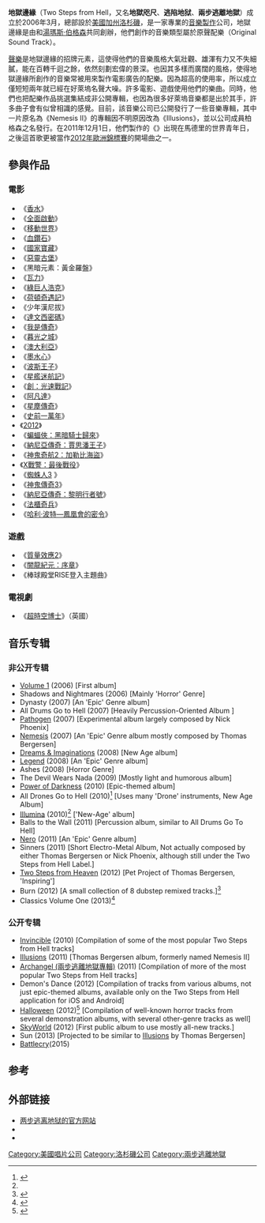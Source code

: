 {{Refimprove|time=2018-10-14T13:31:48+00:00}}
{{Infobox company
| name             = 兩步逃離地獄
| name_en          = Two Steps from Hell
| logo             = Two Step From Hell Logo.jpg
| type             = [[私人公司|私人公司]]
| genre            = 
| foundation       = {{Start date and age|2006}}
| founder          = {{link-en|托馬斯·J·柏格森|Thomas J. Bergersen}}<br />{{link-en|尼克·菲尼克斯|Nick Phoenix}}
| location         = 美國[[加州|加州]][[洛杉磯|洛杉磯]]
| industry         = [[文化產業|文化產業]]（音樂）
| slogan           = Music makes you braver
| products         = 電影和預告片的音樂
| homepage         = {{URL|twostepsfromhell.com}}
}}
'''地獄邊緣'''（Two Steps from Hell，又名'''地獄咫尺'''、'''逃陷地狱'''、'''兩步逃離地獄'''）成立於2006年3月，總部設於[[美國|美國]][[加州|加州]][[洛杉磯|洛杉磯]]，是一家專業的[[音樂製作|音樂製作]]公司，地獄邊緣是由{{link-en|尼克·菲尼克斯|Nick Phoenix|}}和[[湯瑪斯·伯格森|湯瑪斯·伯格森]]共同創辦，他們創作的音樂類型屬於原聲配樂（Original Sound Track）。

[[聲樂|聲樂]]是地獄邊緣的招牌元素，這使得他們的音樂風格大氣壯觀、雄渾有力又不失細膩，能在百轉千迴之餘，依然刻劃宏偉的景深。也因其多樣而廣闊的風格，使得地獄邊緣所創作的音樂常被用來製作電影廣告的配樂。因為超高的使用率，所以成立僅短短兩年就已經在好萊塢名聲大噪。許多電影、遊戲使用他們的樂曲。同時，他們也把配樂作品挑選集結成非公開專輯，也因為很多好萊塢音樂都是出於其手，許多曲子會有似曾相識的感覺。目前，該音樂公司已公開發行了一些音樂專輯，其中一片原名為《Nemesis II》的專輯因不明原因改為《Illusions》，並以公司成員柏格森之名發行。在2011年12月1日，他們製作的《{{link-en|勇敢之心|Heart of Courage}}》出現在馬德里的世界青年日，之後這首歌更被當作[[2012年歐洲錦標賽|2012年歐洲錦標賽]]的開場曲之一。

== 參與作品 ==

=== 電影 ===

* 《[[香水_(電影)|香水]]》
* 《[[全面啟動|全面啟動]]》
* 《[[移動世界|移動世界]]》
* 《[[血鑽_(電影)|血鑽石]]》
* 《[[國家寶藏_(電影)|國家寶藏]]》
* 《[[惡靈古堡_(電影)|惡靈古堡]]》
* 《黑暗元素：黃金羅盤》
* 《[[瓦力_(電影)|瓦力]]》
* 《[[綠巨人浩克|綠巨人浩克]]》
* 《[[荷頓奇遇記|荷頓奇遇記]]》
* 《少年漢尼拔》
* 《[[達文西密碼_(電影)|達文西密碼]]》
* 《[[我是傳奇|我是傳奇]]》
* 《[[暮光之城系列|暮光之城]]》
* 《[[澳大利亞_(電影)|澳大利亞]]》
* 《[[墨水心_(電影)|墨水心]]》
* 《[[波斯王子|波斯王子]]》
* 《[[星艦迷航記|星艦迷航記]]》
* 《[[創：光速戰記|創：光速戰記]]》
* 《[[阿凡達|阿凡達]]》
* 《[[星塵傳奇|星塵傳奇]]》
* 《[[史前一萬年|史前一萬年]]》
* 《[[2012_(電影)|2012]]》
* 《[[蝙蝠俠：黑暗騎士歸來|蝙蝠俠：黑暗騎士歸來]]》
* 《[[納尼亞傳奇：賈思潘王子|納尼亞傳奇：賈思潘王子]]》
* 《[[神鬼奇航2：加勒比海盜|神鬼奇航2：加勒比海盜]]》
* 《[[X戰警：最後戰役|X戰警：最後戰役]]》
* 《[[蜘蛛人3|蜘蛛人3]] 》
* 《[[神鬼傳奇3|神鬼傳奇3]]》
* 《[[納尼亞傳奇：黎明行者號|納尼亞傳奇：黎明行者號]]》
* 《[[法櫃奇兵|法櫃奇兵]]》
* 《[[哈利·波特—鳳凰會的密令|哈利·波特—鳳凰會的密令]]》

=== 遊戲 ===

* 《[[质量效应2|質量效應2]]》
* 《[[闇龍紀元：序章|闇龍紀元：序章]]》
* 《棒球殿堂RISE登入主題曲》

=== 電視劇 ===

* 《[[超時空博士|超時空博士]]》（英國）

==音乐专辑==
===非公开专辑===

*[[Volume_One_(Two_Steps_from_Hell_album)|Volume 1]] (2006) [First album]
*Shadows and Nightmares (2006) [Mainly 'Horror' Genre]
*Dynasty (2007) [An 'Epic' Genre album]
*All Drums Go to Hell (2007) [Heavily Percussion-Oriented Album ]
*[[Pathogen_(album)|Pathogen]] (2007) [Experimental album largely composed by Nick Phoenix]
*[[Nemesis_(Two_Steps_from_Hell_album)|Nemesis]] (2007) [An 'Epic' Genre album mostly composed by Thomas Bergersen]
*[[Dreams_&_Imaginations_(Two_Steps_from_Hell_album)|Dreams & Imaginations]] (2008) [New Age album]
*[[Legend_(Two_Steps_from_Hell_album)|Legend]] (2008) [An 'Epic' Genre album]
*Ashes (2008) [Horror Genre]
*The Devil Wears Nada (2009) [Mostly light and humorous album]
*[[Power_of_Darkness_(Two_Steps_from_Hell_album)|Power of Darkness]] (2010) [Epic-themed album]
*All Drones Go to Hell (2010)<ref name="tmn-drones">{{cite web |title = Two Steps From Hell — All Drones Go To Hell & Illumina |url = http://www.trailermusicnews.com/content/two-steps-hell-all-drones-go-hell-illumina |publisher = Trailer Music News |accessdate = 22 July 2010 |archive-date = 2010-07-26 |archive-url = https://web.archive.org/web/20100726133158/http://www.trailermusicnews.com/content/two-steps-hell-all-drones-go-hell-illumina |dead-url = no }}</ref> [Uses many 'Drone' instruments, New Age Album]
*[[Illumina_(Two_Steps_from_Hell_album)|Illumina]] (2010)<ref name="tmn-drones" /> ['New-Age' album]
*Balls to the Wall (2011) [Percussion album, similar to All Drums Go To Hell]
*[[Nero_(Two_Steps_from_Hell_album)|Nero]] (2011) [An 'Epic' Genre album]
*Sinners (2011) [Short Electro-Metal Album, Not actually composed by either Thomas Bergersen or Nick Phoenix, although still under the Two Steps from Hell Label.]
*[[Two_Steps_from_Heaven_(album)|Two Steps from Heaven]] (2012) [Pet Project of Thomas Bergersen, 'Inspiring']
*Burn (2012) [A small collection of 8 dubstep remixed tracks.]<ref>{{cite web|title=Burn on ExtremeMusic.com|url=https://www.extrememusic.com/#album/2312|publisher=Extreme Music|accessdate=2013-03-03|archive-date=2020-11-30|archive-url=https://web.archive.org/web/20201130034633/https://www.extrememusic.com/#album/2312|dead-url=no}}</ref>
*Classics Volume One (2013)<ref>{{cite web|title=Steven R. Gilmore's Facebook post|url=https://www.facebook.com/photo.php?fbid=10200512448322068&set=t.1483641300&type=3&src=https%3A%2F%2Ffbcdn-sphotos-f-a.akamaihd.net%2Fhphotos-ak-prn1%2F148301_10200512448322068_16989222_n.jpg&size=720%2C960|publisher=Steven R. Gilmore|accessdate=2013-03-03|archive-date=2019-02-19|archive-url=https://web.archive.org/web/20190219183212/https://www.facebook.com/photo.php?fbid=10200512448322068&set=t.1483641300&type=3&src=https%3A%2F%2Ffbcdn-sphotos-f-a.akamaihd.net%2Fhphotos-ak-prn1%2F148301_10200512448322068_16989222_n.jpg&size=720%2C960|dead-url=no}}</ref>

===公开专辑===

*[[Invincible_(Two_Steps_from_Hell_album)|Invincible]] (2010) [Compilation of some of the most popular Two Steps from Hell tracks]
*[[Illusions_(Thomas_Bergersen_album)|Illusions]] (2011) [Thomas Bergersen album, formerly named Nemesis II]
*[[Archangel_(兩步逃離地獄專輯)|Archangel (兩步逃離地獄專輯)]] (2011) [Compilation of more of the most popular Two Steps from Hell tracks]
*Demon's Dance (2012) [Compilation of tracks from various albums, not just epic-themed albums, available only on the Two Steps from Hell application for iOS and Android]
*[[Halloween_(Two_Steps_from_Hell_album)|Halloween]] (2012)<ref>{{cite web|title=Halloween description|url=http://www.twostepsfromhell.com/page24/index.html|publisher=Two Steps from Hell|access-date=2013-03-03|archive-url=https://web.archive.org/web/20121127115030/http://www.twostepsfromhell.com/page24/index.html|archive-date=2012-11-27|dead-url=yes}}</ref> [Compilation of well-known horror tracks from several demonstration albums, with several other-genre tracks as well]
*[[SkyWorld_(Two_Steps_from_Hell_album)|SkyWorld]] (2012) [First public album to use mostly all-new tracks.]
*Sun (2013) [Projected to be similar to [[Illusions_(Thomas_Bergersen_album)|Illusions]] by Thomas Bergersen]
*[[Battlecry_(兩步逃離地獄專輯)|Battlecry]](2015)

== 参考 ==
{{reflist}}

== 外部链接 ==
* [http://www.twostepsfromhell.com/ 两步逃离地狱的官方网站]{{Wayback|url=http://www.twostepsfromhell.com/ |date=20190207043324 }}{{en}}
* {{Facebook|twostepsfromhell}}
* {{YouTube|channel=UC3swwxiALG5c0Tvom83tPGg}}

[[Category:美國唱片公司|Category:美國唱片公司]]
[[Category:洛杉磯公司|Category:洛杉磯公司]]
[[Category:兩步逃離地獄|Category:兩步逃離地獄]]